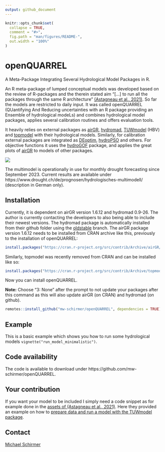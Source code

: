 ```yaml
---
output: github_document
---
```


<!-- README.md is generated from README.Rmd. Please edit that file -->

```r
knitr::opts_chunk$set(
  collapse = TRUE,
  comment = "#>",
  fig.path = "man/figures/README-",
  out.width = "100%"
)
```

# openQUARREL

<!-- badges: start -->

<!-- badges: end -->

A Meta-Package Integrating Several Hydrological Model Packages in R.

An R meta-package of lumped conceptual models was developed based on the review of R-packages and the therein stated aim “[…] to run all the packages through the same R architecture” [(Astagneau et al., 2021)](https://doi.org/10.5194/hess-25-3937-2021). So far the models are restricted to daily input. It was called openQUARREL (QUantifying And Reducing uncertainties with an R package providing an Ensemble of hydrological modeLs) and combines hydrological model packages, applies several calibration routines and offers evaluation tools.

It heavily relies on external packages as [airGR](https://hydrogr.github.io/airGR/index.html), [hydromad](https://hydromad.github.io/index.html), [TUWmodel](https://rdrr.io/cran/TUWmodel/man/TUWmodel.html) (HBV) and [topmodel](https://github.com/ICHydro/topmodel) with their hydrological models. Similarly, for calibration external packages are integrated as [DEoptim](https://cran.r-project.org/web/packages/DEoptim/index.html), [hydroPSO](https://github.com/hzambran/hydroPSO) and others. For objective functions it uses the [hydroGOF](https://cran.r-project.org/web/packages/hydroGOF/index.html) package, and applies the great plots of [airGR](https://hydrogr.github.io/airGR/index.html) to models of other packages.

![](man/figures/openQUARREL_overview.png)

The multimodel is operationally in use for monthly drought forecasting since September 2023. 
Current results are available under https://www.drought.ch/de/prognosen/hydrologisches-multimodell/ (description in German only).

## Installation

Currently, it is dependent on airGR version 1.6.12 and hydromad 0.9-26. The author is currently contacting the developers to also being able to include their newest versions. The hydromad package is automatically installed from their github folder using the [oldstable](https://github.com/hydromad/hydromad/tree/oldstable) branch. The airGR package version 1.6.12 needs to be installed from CRAN archive like this, previously to the installation of openQUARREL:

```r
install.packages("https://cran.r-project.org/src/contrib/Archive/airGR/airGR_1.6.12.tar.gz", repos = NULL, type = "source")
```

Similarly, topmodel was recently removed from CRAN and can be installed like so:

```r
install.packages("https://cran.r-project.org/src/contrib/Archive/topmodel/topmodel_0.7.5.tar.gz", repos = NULL, type = "source")
```

Now you can install openQUARREL.

**Note:** Choose "3: None" after the prompt to not update your packages after this command as this will also update airGR (on CRAN) and hydromad (on github).

```r
remotes::install_github("mw-schirmer/openQUARREL", dependencies = TRUE)
```

## Example

This is a basic example which shows you how to run some hydrological models `vignette("run_model_minimalistic")`.

## Code availability

The code is available to download under https://github.com/mw-schirmer/openQUARREL.

## Your contribution

If you want your model to be included I simply need a code snippet as for example done in the [assets of (Astagneau et al., 2021)](https://github.com/hydroGR/hydroModPkgR-article). Here they provided an example on how to [prepare data and run a model with the TUWmodel package](https://github.com/hydroGR/hydroModPkgR-article/blob/master/hydromad_mountainous.R).

## Contact
[Michael Schirmer](mailto:michael.schirmer@wsl.ch)
